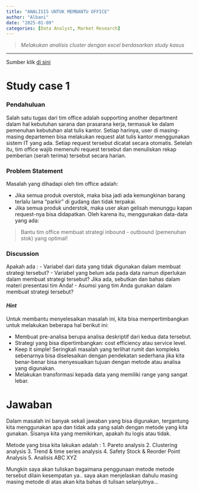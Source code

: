 ```yaml
---
title: "ANALISIS UNTUK MEMBANTU OFFICE"
author: "Albani"
date: "2025-01-09"
categories: [Data Analyst, Market Research]
---
```

> *Melakukan analisis cluster dengan excel berdasarkan study kasus*

-------

Sumber klik [di sini](https://github.com/ikanx101/melek-data/tree/main/Problems/ATK/Alternatif%20Jawaban)

# Study case 1

### Pendahuluan

Salah satu tugas dari tim office adalah supporting another department dalam hal kebutuhan sarana dan prasarana kerja, termasuk ke dalam pemenuhan kebutuhan alat tulis kantor. Setiap harinya, user di masing-masing departemen bisa melakukan request alat tulis kantor menggunakan sistem IT yang ada. Setiap request tersebut dicatat secara otomatis. Setelah itu, tim office wajib memenuhi request tersebut dan menuliskan rekap pemberian (serah terima) tersebut secara harian.

### Problem Statement

Masalah yang dihadapi oleh tim office adalah:

  - Jika semua produk overstok, maka bisa jadi ada kemungkinan barang terlalu lama “parkir” di gudang dan tidak terpakai.
  - Jika semua produk understok, maka user akan gelisah menunggu kapan request-nya bisa didapatkan.
Oleh karena itu, menggunakan data-data yang ada:

> Bantu tim office membuat strategi inbound - outbound (pemenuhan stok) yang optimal!

### Discussion

Apakah ada :
 - Variabel dari data yang tidak digunakan dalam membuat strategi tersebut?
 - Variabel yang belum ada pada data namun diperlukan dalam membuat strategi tersebut? Jika ada, sebutkan dan bahas dalam materi presentasi tim Anda!
 - Asumsi yang tim Anda gunakan dalam membuat strategi tersebut?

#### _Hint_

Untuk membantu menyelesaikan masalah ini, kita bisa mempertimbangkan untuk melakukan beberapa hal berikut ini:

- Membuat pre-analisa berupa analisa deskriptif dari kedua data tersebut.
- Strategi yang bisa dipertimbangkan: cost efficiency atau service level.
- Keep it simple! Seringkali masalah yang terlihat rumit dan kompleks sebenarnya bisa diselesaikan dengan pendekatan sederhana jika kita benar-benar bisa menyesuaikan tujuan dengan metode atau analisa yang digunakan.
- Melakukan transformasi kepada data yang memiliki range yang sangat lebar.

# Jawaban

Dalam masalah ini banyak sekali jawaban yang bisa digunakan, tergantung kita menggunakan apa dan tidak ada yang salah dengan metode yang kita gunakan. Sisanya kita yang memikirkan, apakah itu logis atau tidak.

Metode yang bisa kita lakukan adalah :
1. Pareto analysis
2. Clustering analysis
3. Trend & time series analysis
4. Safety Stock & Reorder Point Analysis
5. Analisis ABC XYZ

Mungkin saya akan tuliskan bagaimana penggunaan metode metode tersebut dilain kesempatan ya.. saya akan menjelaskan dahulu masing masing metode di atas akan kita bahas di tulisan selanjutnya...
